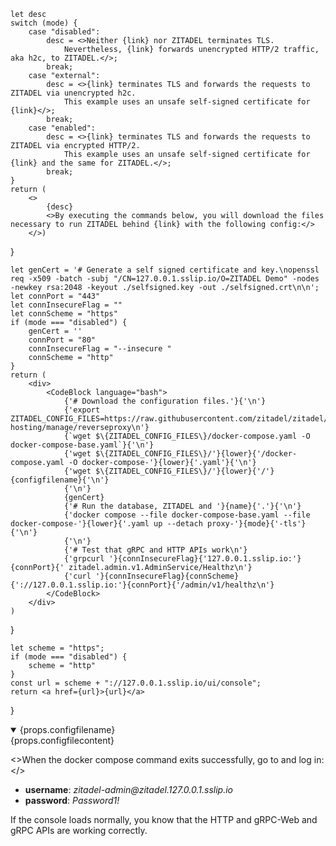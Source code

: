 
    let desc
    switch (mode) {
        case "disabled":
            desc = <>Neither {link} nor ZITADEL terminates TLS.
                Nevertheless, {link} forwards unencrypted HTTP/2 traffic, aka h2c, to ZITADEL.</>;
            break;
        case "external":
            desc = <>{link} terminates TLS and forwards the requests to ZITADEL via unencrypted h2c.
                This example uses an unsafe self-signed certificate for {link}</>;
            break;
        case "enabled":
            desc = <>{link} terminates TLS and forwards the requests to ZITADEL via encrypted HTTP/2.
                This example uses an unsafe self-signed certificate for {link} and the same for ZITADEL.</>;
            break;
    }
    return (
        <>
            {desc}
            <>By executing the commands below, you will download the files necessary to run ZITADEL behind {link} with the following config:</>
        </>)
}

    let genCert = '# Generate a self signed certificate and key.\nopenssl req -x509 -batch -subj "/CN=127.0.0.1.sslip.io/O=ZITADEL Demo" -nodes -newkey rsa:2048 -keyout ./selfsigned.key -out ./selfsigned.crt\n\n';
    let connPort = "443"
    let connInsecureFlag = ""
    let connScheme = "https"
    if (mode === "disabled") {
        genCert = ''
        connPort = "80"
        connInsecureFlag = "--insecure "
        connScheme = "http"
    }
    return (
        <div>
            <CodeBlock language="bash">
                {'# Download the configuration files.'}{'\n'}
                {'export ZITADEL_CONFIG_FILES=https://raw.githubusercontent.com/zitadel/zitadel/main/docs/docs/self-hosting/manage/reverseproxy\n'}
                {`wget $\{ZITADEL_CONFIG_FILES\}/docker-compose.yaml -O docker-compose-base.yaml`}{'\n'}
                {'wget $\{ZITADEL_CONFIG_FILES\}/'}{lower}{'/docker-compose.yaml -O docker-compose-'}{lower}{'.yaml'}{'\n'}
                {'wget $\{ZITADEL_CONFIG_FILES\}/'}{lower}{'/'}{configfilename}{'\n'}
                {'\n'}
                {genCert}
                {'# Run the database, ZITADEL and '}{name}{'.'}{'\n'}
                {'docker compose --file docker-compose-base.yaml --file docker-compose-'}{lower}{'.yaml up --detach proxy-'}{mode}{'-tls'}{'\n'}
                {'\n'}
                {'# Test that gRPC and HTTP APIs work\n'}
                {'grpcurl '}{connInsecureFlag}{'127.0.0.1.sslip.io:'}{connPort}{' zitadel.admin.v1.AdminService/Healthz\n'}
                {'curl '}{connInsecureFlag}{connScheme}{'://127.0.0.1.sslip.io:'}{connPort}{'/admin/v1/healthz\n'}
            </CodeBlock>
        </div>
    )
}

    let scheme = "https";
    if (mode === "disabled") {
        scheme = "http"
    }
    const url = scheme + "://127.0.0.1.sslip.io/ui/console";
    return <a href={url}>{url}</a>
}

<Description mode={props.mode} name={props.providername} link={props.link}/>

<details open>
    <summary>{props.configfilename}</summary>
    <CodeBlock>{props.configfilecontent}</CodeBlock>
</details>

<Commands mode={props.mode} name={props.providername} lower={props.lower} configfilename={props.configfilename}/>

<>When the docker compose command exits successfully, go to <LoginURL mode={props.mode}/> and log in:</>

- **username**: *zitadel-admin@<span></span>zitadel.127.0.0.1.sslip.io*
- **password**: *Password1!*

If the console loads normally, you know that the HTTP and gRPC-Web and gRPC APIs are working correctly.
